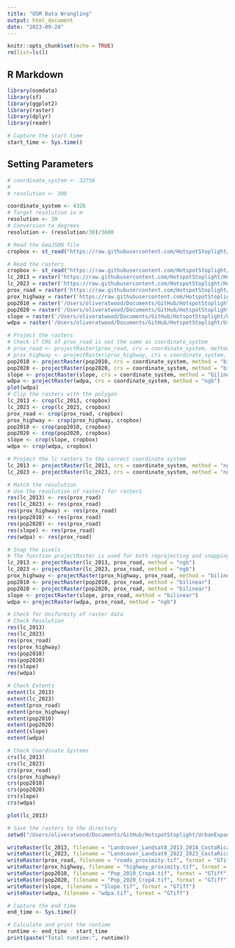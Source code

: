 ```yaml
---
title: "OSM Data Wrangling"
output: html_document
date: "2023-09-24"
---
```


```r
knitr::opts_chunk$set(echo = TRUE)
rm(list=ls())
```

## R Markdown

```r
library(osmdata)
library(sf)
library(ggplot2)
library(raster)
library(dplyr)
library(readr)

# Capture the start time
start_time <- Sys.time()
```

## Setting Parameters
```r
# coordinate_system <- 32756
# 
# resolution <- 300

coordinate_system <- 4326
# Target resolution in m
resolution <- 30
# Conversion to degrees
resolution <- (resolution/30)/3600

```

```r
# Read the GeoJSON file
cropbox <- st_read("https://raw.githubusercontent.com/HotspotStoplight/HotspotStoplight/main/CropBoxes/CR_Crop4.geojson")

# Read the rasters
cropbox <- st_read("https://raw.githubusercontent.com/HotspotStoplight/HotspotStoplight/main/CropBoxes/CR_Crop6.geojson")
lc_2013 = raster('https://raw.githubusercontent.com/HotspotStoplight/HotspotStoplight/main/UrbanExpansion/data/Land%20Cover%20Classification%20for%20San%20Jose%20CR%2C%202013-2014%2C%202017-2018%2C%202022-2023/Landcover_Landsat8_2013_2014_CostaRica_SanJose.tif')
lc_2023 = raster('https://raw.githubusercontent.com/HotspotStoplight/HotspotStoplight/main/UrbanExpansion/data/Land%20Cover%20Classification%20for%20San%20Jose%20CR%2C%202013-2014%2C%202017-2018%2C%202022-2023/Landcover_Landsat9_2022_2023_CostaRica_SanJose.tif')
prox_road = raster('https://raw.githubusercontent.com/HotspotStoplight/HotspotStoplight/main/UrbanExpansion/data/roads_proximity.tif')
prox_highway = raster('https://raw.githubusercontent.com/HotspotStoplight/HotspotStoplight/main/UrbanExpansion/data/highway_proximity.tif')
pop2010 = raster('/Users/oliveratwood/Documents/GitHub/HotspotStoplight/UrbanExpansion/data/Pop_2010_Crop4.tif')
pop2020 = raster('/Users/oliveratwood/Documents/GitHub/HotspotStoplight/UrbanExpansion/data/Pop_2020_Crop4.tif')
slope = raster('/Users/oliveratwood/Documents/GitHub/HotspotStoplight/UrbanExpansion/data/Slope.tif')
wdpa = raster('/Users/oliveratwood/Documents/GitHub/HotspotStoplight/UrbanExpansion/data/wdpa.tif')

# Project the rasters
# Check if CRS of prox_road is not the same as coordinate_system
# prox_road <- projectRaster(prox_road, crs = coordinate_system, method = "bilinear")
# prox_highway <- projectRaster(prox_highway, crs = coordinate_system, method = "bilinear")
pop2010 <- projectRaster(pop2010, crs = coordinate_system, method = "bilinear")
pop2020 <- projectRaster(pop2020, crs = coordinate_system, method = "bilinear")
slope <- projectRaster(slope, crs = coordinate_system, method = "bilinear")
wdpa <- projectRaster(wdpa, crs = coordinate_system, method = "ngb")
plot(wdpa)
# Clip the rasters with the polygon
lc_2013 <- crop(lc_2013, cropbox)
lc_2023 <- crop(lc_2023, cropbox)
prox_road <- crop(prox_road, cropbox)
prox_highway <- crop(prox_highway, cropbox)
pop2010 <- crop(pop2010, cropbox)
pop2020 <- crop(pop2020, cropbox)
slope <- crop(slope, cropbox)
wdpa <- crop(wdpa, cropbox)

# Project the lc rasters to the correct coordinate system
lc_2013 <- projectRaster(lc_2013, crs = coordinate_system, method = "ngb")
lc_2023 <- projectRaster(lc_2023, crs = coordinate_system, method = "ngb")

# Match the resolution
# Use the resolution of raster2 for raster1
res(lc_2013) <- res(prox_road)
res(lc_2023) <- res(prox_road)
res(prox_highway) <- res(prox_road)
res(pop2010) <- res(prox_road)
res(pop2020) <- res(prox_road)
res(slope) <- res(prox_road)
res(wdpa) <- res(prox_road)

# Snap the pixels
# The function projectRaster is used for both reprojecting and snapping
lc_2013 <- projectRaster(lc_2013, prox_road, method = "ngb")
lc_2023 <- projectRaster(lc_2023, prox_road, method = "ngb")
prox_highway <- projectRaster(prox_highway, prox_road, method = "bilinear")
pop2010 <- projectRaster(pop2010, prox_road, method = "bilinear")
pop2020 <- projectRaster(pop2020, prox_road, method = "bilinear")
slope <- projectRaster(slope, prox_road, method = "bilinear")
wdpa <- projectRaster(wdpa, prox_road, method = "ngb")

# Check for Uniformity of raster data
# Check Resolution
res(lc_2013)
res(lc_2023)
res(prox_road)
res(prox_highway)
res(pop2010)
res(pop2020)
res(slope)
res(wdpa)

# Check Extents
extent(lc_2013)
extent(lc_2023)
extent(prox_road)
extent(prox_highway)
extent(pop2010)
extent(pop2020)
extent(slope)
extent(wdpa)

# Check Coordinate Systems
crs(lc_2013)
crs(lc_2023)
crs(prox_road)
crs(prox_highway)
crs(pop2010)
crs(pop2020)
crs(slope)
crs(wdpa)

```

```r
plot(lc_2013)

# Save the rasters to the directory
setwd("/Users/oliveratwood/Documents/GitHub/HotspotStoplight/UrbanExpansion/data/test")

writeRaster(lc_2013, filename = "Landcover_Landsat8_2013_2014_CostaRica_SanJose.tif", format = "GTiff")
writeRaster(lc_2023, filename = "Landcover_Landsat9_2022_2023_CostaRica_SanJose.tif", format = "GTiff")
writeRaster(prox_road, filename = "roads_proximity.tif", format = "GTiff")
writeRaster(prox_highway, filename = "highway_proximity.tif", format = "GTiff")
writeRaster(pop2010, filename = "Pop_2010_Crop4.tif", format = "GTiff")
writeRaster(pop2020, filename = "Pop_2020_Crop4.tif", format = "GTiff")
writeRaster(slope, filename = "Slope.tif", format = "GTiff")
writeRaster(wdpa, filename = "wdpa.tif", format = "GTiff")
```



```r
# Capture the end time
end_time <- Sys.time()

# Calculate and print the runtime
runtime <- end_time - start_time
print(paste("Total runtime:", runtime))
```


